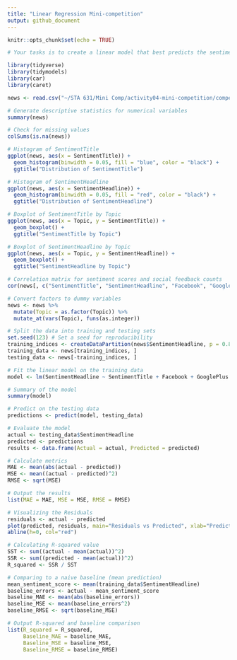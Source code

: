 ```yaml
---
title: "Linear Regression Mini-competition"
output: github_document
---
```


```r
knitr::opts_chunk$set(echo = TRUE)
```

```r
# Your tasks is to create a linear model that best predicts the sentiment of the sentiment score for a news items’ headline.
```

```r
library(tidyverse)
library(tidymodels)
library(car)
library(caret)
```

```r
news <- read.csv("~/STA 631/Mini Comp/activity04-mini-competition/competition-files/data/news.csv")
```

```r
# Generate descriptive statistics for numerical variables
summary(news)

# Check for missing values
colSums(is.na(news))
```


```r
# Histogram of SentimentTitle
ggplot(news, aes(x = SentimentTitle)) + 
  geom_histogram(binwidth = 0.05, fill = "blue", color = "black") +
  ggtitle("Distribution of SentimentTitle")

# Histogram of SentimentHeadline
ggplot(news, aes(x = SentimentHeadline)) + 
  geom_histogram(binwidth = 0.05, fill = "red", color = "black") +
  ggtitle("Distribution of SentimentHeadline")
```
```r
# Boxplot of SentimentTitle by Topic
ggplot(news, aes(x = Topic, y = SentimentTitle)) + 
  geom_boxplot() +
  ggtitle("SentimentTitle by Topic")

# Boxplot of SentimentHeadline by Topic
ggplot(news, aes(x = Topic, y = SentimentHeadline)) + 
  geom_boxplot() +
  ggtitle("SentimentHeadline by Topic")
```
```r
# Correlation matrix for sentiment scores and social feedback counts
cor(news[, c("SentimentTitle", "SentimentHeadline", "Facebook", "GooglePlus", "LinkedIn")], use = "complete.obs")

```
```r
# Convert factors to dummy variables
news <- news %>%
  mutate(Topic = as.factor(Topic)) %>%
  mutate_at(vars(Topic), funs(as.integer))
```

```r
# Split the data into training and testing sets
set.seed(123) # Set a seed for reproducibility
training_indices <- createDataPartition(news$SentimentHeadline, p = 0.8, list = FALSE)
training_data <- news[training_indices, ]
testing_data <- news[-training_indices, ]
```

```r
# Fit the linear model on the training data
model <- lm(SentimentHeadline ~ SentimentTitle + Facebook + GooglePlus + LinkedIn + Topic, data = training_data)

# Summary of the model
summary(model)

```

```r
# Predict on the testing data
predictions <- predict(model, testing_data)
```

```r
# Evaluate the model
actual <- testing_data$SentimentHeadline
predicted <- predictions
results <- data.frame(Actual = actual, Predicted = predicted)

```

```r
# Calculate metrics
MAE <- mean(abs(actual - predicted))
MSE <- mean((actual - predicted)^2)
RMSE <- sqrt(MSE)

# Output the results
list(MAE = MAE, MSE = MSE, RMSE = RMSE)
```
```r
# Visualizing the Residuals
residuals <- actual - predicted
plot(predicted, residuals, main="Residuals vs Predicted", xlab="Predicted", ylab="Residuals", pch=19)
abline(h=0, col="red")
```
```r
# Calculating R-squared value
SST <- sum((actual - mean(actual))^2)
SSR <- sum((predicted - mean(actual))^2)
R_squared <- SSR / SST
```

```r
# Comparing to a naive baseline (mean prediction)
mean_sentiment_score <- mean(training_data$SentimentHeadline)
baseline_errors <- actual - mean_sentiment_score
baseline_MAE <- mean(abs(baseline_errors))
baseline_MSE <- mean(baseline_errors^2)
baseline_RMSE <- sqrt(baseline_MSE)

# Output R-squared and baseline comparison
list(R_squared = R_squared,
     Baseline_MAE = baseline_MAE,
     Baseline_MSE = baseline_MSE,
     Baseline_RMSE = baseline_RMSE)
```


